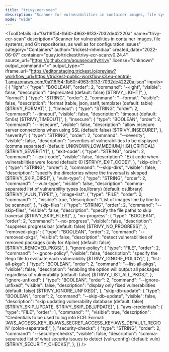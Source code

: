 ```yaml
---
title: "trivy-ecr-scan"
description: "Scanner for vulnerabilities in container images, file systems, and Git repositories, as well as for configuration issues"
mode: "wide"
---
```



<ToolDetails
  id="0a118f54-1b60-4963-9f33-7032de42220a"
  name="trivy-ecr-scan"
  description="Scanner for vulnerabilities in container images, file systems, and Git repositories, as well as for configuration issues"
  category="Containers"
  author="trickest-mhmdiaa"
  created_date="2022-06-07"
  container="quay.io/trickest/trivy-ecr-scan:v0.24.4"
  source_url="https://github.com/aquasecurity/trivy"
  license="Unknown"
  output_command=">"
  output_type=""
  iframe_url="https://editor.staging.trickest.io/preview?workflow_url=https://trickest-public-workflow.s3.eu-central-1.amazonaws.com/0a118f54-1b60-4963-9f33-7032de42220a.json"
  inputs={ {
  "light": {
    "type": "BOOLEAN",
    "order": 2,
    "command": "--light",
    "visible": false,
    "description": "deprecated (default: false) [$TRIVY_LIGHT]",
  },
  "format": {
    "type": "STRING",
    "order": 2,
    "command": "--format",
    "visible": false,
    "description": "format (table, json, sarif, template) (default: table) [$TRIVY_FORMAT]",
  },
  "timeout": {
    "type": "STRING",
    "order": 2,
    "command": "--timeout",
    "visible": false,
    "description": "timeout (default: 5m0s) [$TRIVY_TIMEOUT]",
  },
  "insecure": {
    "type": "BOOLEAN",
    "order": 2,
    "command": "--insecure",
    "visible": false,
    "description": "allow insecure server connections when using SSL (default: false) [$TRIVY_INSECURE]",
  },
  "severity": {
    "type": "STRING",
    "order": 2,
    "command": "--severity",
    "visible": false,
    "description": "severities of vulnerabilities to be displayed (comma separated) (default: UNKNOWN,LOW,MEDIUM,HIGH,CRITICAL) [$TRIVY_SEVERITY]",
  },
  "exit-code": {
    "type": "STRING",
    "order": 2,
    "command": "--exit-code",
    "visible": false,
    "description": "Exit code when vulnerabilities were found (default: 0) [$TRIVY_EXIT_CODE]",
  },
  "skip-dirs": {
    "type": "STRING",
    "order": 2,
    "command": "--skip-dirs",
    "visible": false,
    "description": "specify the directories where the traversal is skipped [$TRIVY_SKIP_DIRS]",
  },
  "vuln-type": {
    "type": "STRING",
    "order": 2,
    "command": "--vuln-type",
    "visible": false,
    "description": "comma-separated list of vulnerability types (os,library) (default: os,library) [$TRIVY_VULN_TYPE]",
  },
  "image-list": {
    "type": "FILE",
    "order": 0,
    "command": "",
    "visible": true,
    "description": "List of images line by line to be scanned",
  },
  "skip-files": {
    "type": "STRING",
    "order": 2,
    "command": "--skip-files",
    "visible": false,
    "description": "specify the file paths to skip traversal [$TRIVY_SKIP_FILES]",
  },
  "no-progress": {
    "type": "BOOLEAN",
    "order": 2,
    "command": "--no-progress",
    "visible": false,
    "description": "suppress progress bar (default: false) [$TRIVY_NO_PROGRESS]",
  },
  "removed-pkgs": {
    "type": "BOOLEAN",
    "order": 2,
    "command": "--removed-pkgs",
    "visible": false,
    "description": "detect vulnerabilities of removed packages (only for Alpine) (default: false) [$TRIVY_REMOVED_PKGS]",
  },
  "ignore-policy": {
    "type": "FILE",
    "order": 2,
    "command": "--ignore-policy",
    "visible": false,
    "description": "specify the Rego file to evaluate each vulnerability [$TRIVY_IGNORE_POLICY]",
  },
  "list-all-pkgs": {
    "type": "BOOLEAN",
    "order": 2,
    "command": "--list-all-pkgs",
    "visible": false,
    "description": "enabling the option will output all packages regardless of vulnerability (default: false) [$TRIVY_LIST_ALL_PKGS]",
  },
  "ignore-unfixed": {
    "type": "BOOLEAN",
    "order": 2,
    "command": "--ignore-unfixed",
    "visible": false,
    "description": "display only fixed vulnerabilities (default: false) [$TRIVY_IGNORE_UNFIXED]",
  },
  "skip-db-update": {
    "type": "BOOLEAN",
    "order": 2,
    "command": "--skip-db-update",
    "visible": false,
    "description": "skip updating vulnerability database (default: false) [$TRIVY_SKIP_UPDATE, $TRIVY_SKIP_DB_UPDATE]",
  },
  "aws-credentials": {
    "type": "FILE",
    "order": 1,
    "command": "",
    "visible": true,
    "description": "Credentials to be used to log into ECR. Format: 'AWS_ACCESS_KEY_ID:AWS_SECRET_ACCESS_KEY:AWS_DEFAULT_REGION' (colon-separated)",
  },
  "security-checks": {
    "type": "STRING",
    "order": 2,
    "command": "--security-checks",
    "visible": false,
    "description": "comma-separated list of what security issues to detect (vuln,config) (default: vuln) [$TRIVY_SECURITY_CHECKS]",
  },
}}
/>